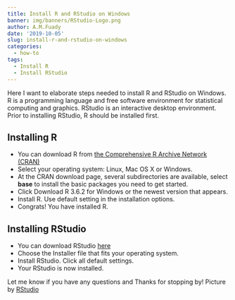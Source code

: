 ```yaml
---
title: Install R and RStudio on Windows
banner: img/banners/RStudio-Logo.png
author: A.M.Fuady
date: '2019-10-05'
slug: install-r-and-rstudio-on-windows
categories:
  - how-to
tags:
  - Install R
  - Install RStudio
---
```



Here I want to elaborate steps needed to install R and RStudio on Windows. R is a programming language and free software environment for statistical computing and graphics. RStudio is an interactive desktop environment. Prior to installing RStudio, R should be installed first.

## Installing R
- You can download R from [the Comprehensive R Archive Network (CRAN)](https://cran.r-project.org/)
- Select your operating system: Linux, Mac OS X or Windows.
- At the CRAN download page, several subdirectories are available, select __base__ to install the basic packages you need to get started.
- Click Download R 3.6.2 for Windows or the newest version that appears.
- Install R. Use default setting in the installation options.
- Congrats! You have installed R.

## Installing RStudio
- You can download RStudio [here](https://rstudio.com/products/rstudio/download/#download)
- Choose the Installer file that fits your operating system.
- Install RStudio. Click all default settings.
- Your RStudio is now installed.

Let me know if you have any questions and Thanks for stopping by! 
Picture by [RStudio](https://rstudio.com/about/logos/)